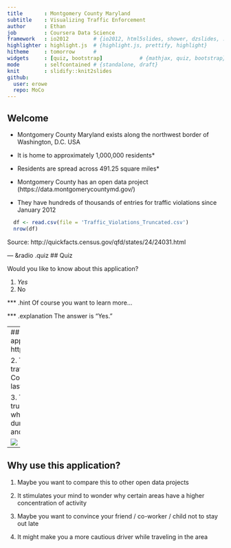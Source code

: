 ```yaml
---
title       : Montgomery County Maryland
subtitle    : Visualizing Traffic Enforcement
author      : Ethan 
job         : Coursera Data Science
framework   : io2012        # {io2012, html5slides, shower, dzslides, ...}
highlighter : highlight.js  # {highlight.js, prettify, highlight}
hitheme     : tomorrow      # 
widgets     : [quiz, bootstrap]            # {mathjax, quiz, bootstrap}
mode        : selfcontained # {standalone, draft}
knit        : slidify::knit2slides
github:
  user: erowe
  repo: MoCo
--- 
```

## Welcome 

- Montgomery County Maryland exists along the northwest border of Washington, D.C. USA

- It is home to approximately 1,000,000 residents*

- Residents are spread across 491.25 square miles*

- Montgomery County has an open data project (https://data.montgomerycountymd.gov/)

- They have hundreds of thousands of entries for traffic violations since January 2012

```r
  df <- read.csv(file = 'Traffic_Violations_Truncated.csv')
  nrow(df)
```

Source: http://quickfacts.census.gov/qfd/states/24/24031.html</p>

--- &radio .quiz
## Quiz

Would you like to know about this application?

1. _Yes_
2. No

*** .hint 
Of course you want to learn more...

*** .explanation 
The answer is "Yes."

---
## The application
1. The application is hosted at: http://erowe.shinyapps.io/MoCo

2. This application displays traffic stops in the Montgomery County Maryland area over the last two years

3. The user has the ability to truncate the dataset to display where traffic stops occurred during fixed hours of the day and if they were alcohol related

<img src = "app.png">


---
## Why use this application?
1. Maybe you want to compare this to other open data projects

2. It stimulates your mind to wonder why certain areas have a higher concentration of activity

3. Maybe you want to convince your friend / co-worker / child not to stay out late

4. It might make you a more cautious driver while traveling in the area
